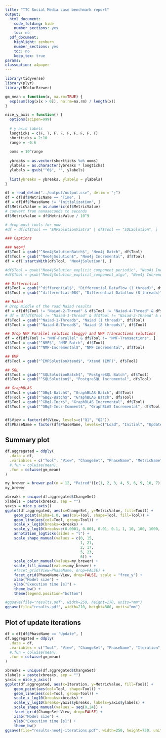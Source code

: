 ```yaml
---
title: "TTC Social Media case benchmark report"
output:
  html_document:
    code_folding: hide
    number_sections: yes
    toc: no
  pdf_document:
    highlight: zenburn
    number_sections: yes
    toc: no
    keep_tex: true
params:
classoption: a4paper
---
```


```r
library(tidyverse)
library(plyr)
library(RColorBrewer)

gm_mean = function(x, na.rm=TRUE) {
  exp(sum(log(x[x > 0]), na.rm=na.rm) / length(x))
}

nice_y_axis = function() {
  options(scipen=999)
  
  # y axis labels
  longticks = c(F, T, F, F, F, F, F, F, T)
  shortticks = 2:10
  range = -6:6
  
  ooms = 10^range
  
  ybreaks = as.vector(shortticks %o% ooms)
  ylabels = as.character(ybreaks * longticks)
  ylabels = gsub("^0$", "", ylabels)
  
  list(ybreaks = ybreaks, ylabels = ylabels)
}
```


```r
df = read_delim("../output/output.csv", delim = ";")
df = df[df$MetricName == "Time", ]
df = df[df$PhaseName != "Initialization", ]
df$MetricValue = as.numeric(df$MetricValue)
# convert from nanoseconds to seconds
df$MetricValue = df$MetricValue / 10^9

# drop most tools for now
#df = df[df$Tool == "EMFSolutionViatra" | df$Tool == "SQLSolution", ]

### Captions

### Neo4j
df$Tool = gsub("^Neo4jSolutionBatch$", "Neo4j Batch", df$Tool)
df$Tool = gsub("^Neo4jSolution$", "Neo4j Incremental", df$Tool)
df = df[!startsWith(df$Tool, "Neo4jSolution"), ]

#df$Tool = gsub("Neo4jSolution_explicit_component_periodic", "Neo4j Incremental", df$Tool)
#df$Tool = gsub("Neo4jSolution_explicit_component_algo", "Neo4j Incremental 2)", df$Tool)

## Differential
df$Tool = gsub("^differential$", "Differential Dataflow (1 thread)", df$Tool)
df$Tool = gsub("^differential-08$", "Differential Dataflow (8 threads)", df$Tool)

## Naiad
# Drop middle of the road Naiad results
df = df[df$Tool != "Naiad-2-Thread" & df$Tool != "Naiad-4-Thread" & df$Tool != "Naiad-6-Thread", ]
# df = df[df$Tool != "Naiad-1-Thread" & df$Tool != "Naiad-2-Thread" & df$Tool != "Naiad-4-Thread" & df$Tool != "Naiad-6-Thread", ]
df$Tool = gsub("^Naiad-1-Thread$", "Naiad (1 thread)", df$Tool)
df$Tool = gsub("^Naiad-8-Thread$", "Naiad (8 threads)", df$Tool)

## Drop NMF Parallel solution (buggy) and NMF Transactions solutions
df = df[df$Tool != "NMF-Parallel" & df$Tool != "NMF-Transactions", ]
df$Tool = gsub("^NMF$", "NMF Batch", df$Tool)
df$Tool = gsub("^NMF-Incremental$", "NMF Incremental", df$Tool)

## EMF
df$Tool = gsub("^EMFSolutionXtend$", "Xtend (EMF)", df$Tool)

## SQL
df$Tool = gsub("^SQLSolutionBatch$", "PostgreSQL Batch", df$Tool)
df$Tool = gsub("^SQLSolution$", "PostgreSQL Incremental", df$Tool)

## GraphBLAS
df$Tool = gsub("^GBq1-Batch$", "GraphBLAS Batch", df$Tool)
df$Tool = gsub("^GBq2-Batch$", "GraphBLAS Batch", df$Tool)
df$Tool = gsub("^GBq1-Incr$", "GraphBLAS Incremental", df$Tool)
df$Tool = gsub("^GBq2-Incr-Comment$", "GraphBLAS Incremental", df$Tool)


df$View = factor(df$View, levels=c("Q1", "Q2"))
df$PhaseName = factor(df$PhaseName, levels=c("Load", "Initial", "Update"))
```

## Summary plot

```r
df.aggregated = ddply(
  .data = df,
  .variables = c("Tool", "View", "ChangeSet", "PhaseName", "MetricName"),
  #.fun = colwise(mean),
  .fun = colwise(gm_mean)
)

my_brewer = brewer.pal(n = 12, "Paired")[c(1, 2, 3, 4, 5, 6, 9, 10, 7)]
my_brewer

xbreaks = unique(df.aggregated$ChangeSet)
xlabels = paste(xbreaks, sep = "")
yaxis = nice_y_axis()
ggplot(df.aggregated, aes(x=ChangeSet, y=MetricValue, fill=Tool)) +
    geom_point(alpha=1.0, aes(col=Tool, shape=Tool, fill=Tool)) +
    geom_line(aes(col=Tool, group=Tool)) +
    scale_x_log10(breaks=xbreaks) +  
    scale_y_log10(breaks=c(0.0001, 0.001, 0.01, 0.1, 1, 10, 100, 1000, 10000), labels=c(0.0001, 0.001, 0.01, 0.1, 1, 10, 100, 1000, 10000)) +
    annotation_logticks(sides = "l") +
    scale_shape_manual(values = c(0, 15,
                                  1, 21,
                                  2, 17,
                                  5, 23,
                                  6)) +
    scale_color_manual(values=my_brewer) +
    scale_fill_manual(values=my_brewer) +
    #facet_grid(View~PhaseName, drop=FALSE) +
    facet_grid(PhaseName~View, drop=FALSE, scale = "free_y") +
    xlab("Model size") +
    ylab("Execution time [s]") +
    theme_bw() +
    theme(legend.position="bottom")

#ggsave(file="results.pdf", width=250, height=170, units="mm")
ggsave(file="results.pdf", width=210, height=300, units="mm")
```

## Plot of update iterations

```r
df = df[df$PhaseName == "Update", ]
df.aggregated = ddply(
  .data = df,
  .variables = c("Tool", "View", "ChangeSet", "PhaseName", "Iteration", "MetricName"),
  #.fun = colwise(mean),
  .fun = colwise(gm_mean)
)

xbreaks = unique(df.aggregated$ChangeSet)
xlabels = paste(xbreaks, sep = "")
yaxis = nice_y_axis()
ggplot(df.aggregated, aes(x=Iteration, y=MetricValue, fill=Tool)) +
    geom_point(aes(col=Tool, shape=Tool)) +
    geom_line(aes(col=Tool, group=Tool)) +
    scale_x_log10(breaks=xbreaks) +  
    scale_y_log10(breaks=yaxis$ybreaks, labels=yaxis$ylabels) +
    scale_shape_manual(values = seq(0,24)) +
    facet_grid(ChangeSet~View, drop=FALSE) +
    xlab("Model size") +
    ylab("Execution time [s]") +
    theme_bw()
ggsave(file="results-neo4j-iterations.pdf", width=250, height=750, units="mm")
```
